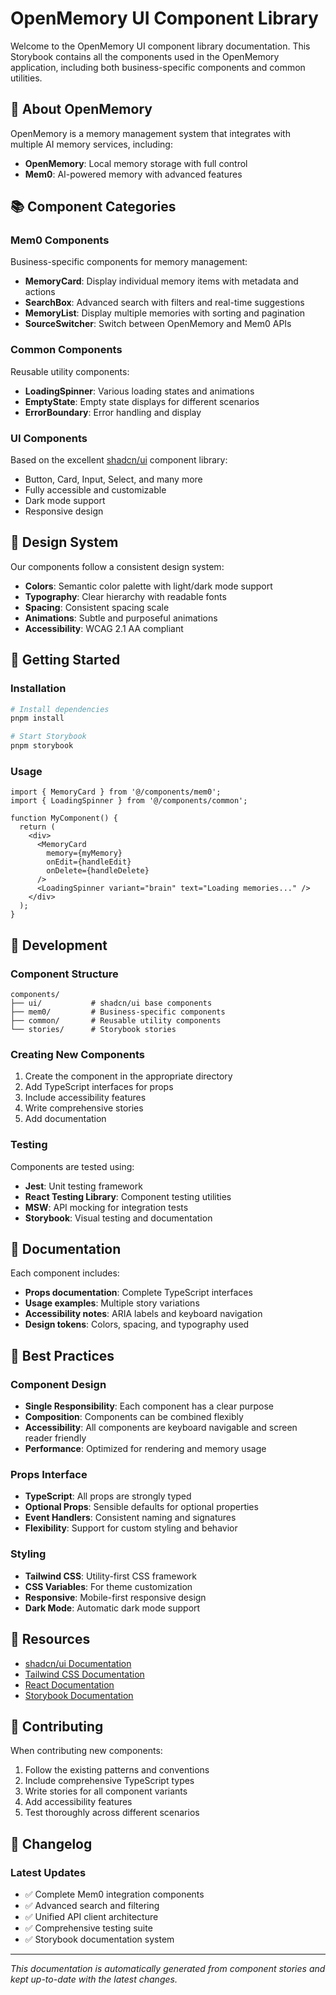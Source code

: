 
<Meta title="Introduction" />

# OpenMemory UI Component Library

Welcome to the OpenMemory UI component library documentation. This Storybook contains all the components used in the OpenMemory application, including both business-specific components and common utilities.

## 🧠 About OpenMemory

OpenMemory is a memory management system that integrates with multiple AI memory services, including:

- **OpenMemory**: Local memory storage with full control
- **Mem0**: AI-powered memory with advanced features

## 📚 Component Categories

### Mem0 Components
Business-specific components for memory management:

- **MemoryCard**: Display individual memory items with metadata and actions
- **SearchBox**: Advanced search with filters and real-time suggestions
- **MemoryList**: Display multiple memories with sorting and pagination
- **SourceSwitcher**: Switch between OpenMemory and Mem0 APIs

### Common Components
Reusable utility components:

- **LoadingSpinner**: Various loading states and animations
- **EmptyState**: Empty state displays for different scenarios
- **ErrorBoundary**: Error handling and display

### UI Components
Based on the excellent [shadcn/ui](https://ui.shadcn.com/) component library:

- Button, Card, Input, Select, and many more
- Fully accessible and customizable
- Dark mode support
- Responsive design

## 🎨 Design System

Our components follow a consistent design system:

- **Colors**: Semantic color palette with light/dark mode support
- **Typography**: Clear hierarchy with readable fonts
- **Spacing**: Consistent spacing scale
- **Animations**: Subtle and purposeful animations
- **Accessibility**: WCAG 2.1 AA compliant

## 🚀 Getting Started

### Installation

```bash
# Install dependencies
pnpm install

# Start Storybook
pnpm storybook
```

### Usage

```tsx
import { MemoryCard } from '@/components/mem0';
import { LoadingSpinner } from '@/components/common';

function MyComponent() {
  return (
    <div>
      <MemoryCard
        memory={myMemory}
        onEdit={handleEdit}
        onDelete={handleDelete}
      />
      <LoadingSpinner variant="brain" text="Loading memories..." />
    </div>
  );
}
```

## 🔧 Development

### Component Structure

```
components/
├── ui/           # shadcn/ui base components
├── mem0/         # Business-specific components
├── common/       # Reusable utility components
└── stories/      # Storybook stories
```

### Creating New Components

1. Create the component in the appropriate directory
2. Add TypeScript interfaces for props
3. Include accessibility features
4. Write comprehensive stories
5. Add documentation

### Testing

Components are tested using:

- **Jest**: Unit testing framework
- **React Testing Library**: Component testing utilities
- **MSW**: API mocking for integration tests
- **Storybook**: Visual testing and documentation

## 📖 Documentation

Each component includes:

- **Props documentation**: Complete TypeScript interfaces
- **Usage examples**: Multiple story variations
- **Accessibility notes**: ARIA labels and keyboard navigation
- **Design tokens**: Colors, spacing, and typography used

## 🎯 Best Practices

### Component Design

- **Single Responsibility**: Each component has a clear purpose
- **Composition**: Components can be combined flexibly
- **Accessibility**: All components are keyboard navigable and screen reader friendly
- **Performance**: Optimized for rendering and memory usage

### Props Interface

- **TypeScript**: All props are strongly typed
- **Optional Props**: Sensible defaults for optional properties
- **Event Handlers**: Consistent naming and signatures
- **Flexibility**: Support for custom styling and behavior

### Styling

- **Tailwind CSS**: Utility-first CSS framework
- **CSS Variables**: For theme customization
- **Responsive**: Mobile-first responsive design
- **Dark Mode**: Automatic dark mode support

## 🔗 Resources

- [shadcn/ui Documentation](https://ui.shadcn.com/)
- [Tailwind CSS Documentation](https://tailwindcss.com/)
- [React Documentation](https://react.dev/)
- [Storybook Documentation](https://storybook.js.org/)

## 🤝 Contributing

When contributing new components:

1. Follow the existing patterns and conventions
2. Include comprehensive TypeScript types
3. Write stories for all component variants
4. Add accessibility features
5. Test thoroughly across different scenarios

## 📝 Changelog

### Latest Updates

- ✅ Complete Mem0 integration components
- ✅ Advanced search and filtering
- ✅ Unified API client architecture
- ✅ Comprehensive testing suite
- ✅ Storybook documentation system

---

*This documentation is automatically generated from component stories and kept up-to-date with the latest changes.*
